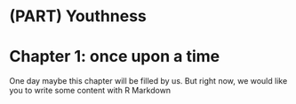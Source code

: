 # (PART) Youthness {-}

# Chapter 1: once upon a time

One day maybe this chapter will be filled by us. But right now, we would
like you to write some content with R Markdown 
